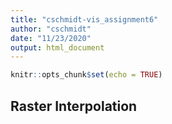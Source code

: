 ```yaml
---
title: "cschmidt-vis_assignment6"
author: "cschmidt"
date: "11/23/2020"
output: html_document
---
```


```r
knitr::opts_chunk$set(echo = TRUE)
```

## Raster Interpolation
